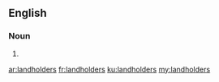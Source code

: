 ==English==

===Noun===
{{head|en|plural}}

# {{plural of|landholder|lang=en}}

[[ar:landholders]]
[[fr:landholders]]
[[ku:landholders]]
[[my:landholders]]